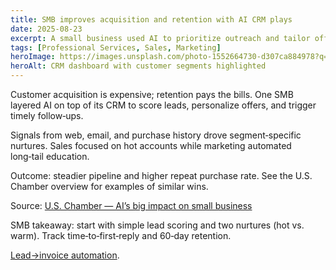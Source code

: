 ```yaml
---
title: SMB improves acquisition and retention with AI CRM plays
date: 2025-08-23
excerpt: A small business used AI to prioritize outreach and tailor offers, improving customer acquisition and retention metrics without extra headcount.
tags: [Professional Services, Sales, Marketing]
heroImage: https://images.unsplash.com/photo-1552664730-d307ca884978?q=80&w=1600&auto=format&fit=crop
heroAlt: CRM dashboard with customer segments highlighted
---
```


Customer acquisition is expensive; retention pays the bills. One SMB layered AI on top of its CRM to score leads, personalize offers, and trigger timely follow‑ups.

Signals from web, email, and purchase history drove segment‑specific nurtures. Sales focused on hot accounts while marketing automated long‑tail education.

Outcome: steadier pipeline and higher repeat purchase rate. See the U.S. Chamber overview for examples of similar wins.

Source: [U.S. Chamber — AI’s big impact on small business](https://www.uschamber.com/technology/artificial-intelligence/enhancing-entrepreneurship-ais-big-impact-on-small-business#:~:text=AI%20Assisting%20with%20Customer%20Acquisition,and%20Retention)

SMB takeaway: start with simple lead scoring and two nurtures (hot vs. warm). Track time‑to‑first‑reply and 60‑day retention.

[Lead→invoice automation](/solutions).
